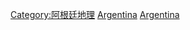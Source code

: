 {{Commonscat|Waterfalls in Argentina}}

[[Category:阿根廷地理|Category:阿根廷地理]]
[[Category:各國瀑布|Argentina]]
[[Category:南美洲瀑布|Argentina]]